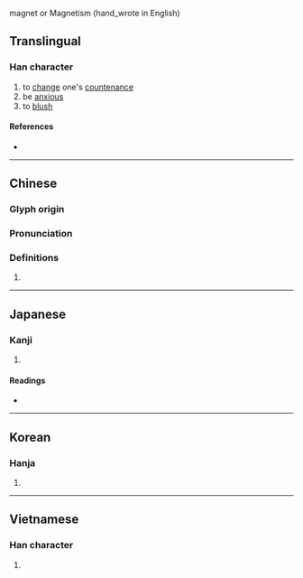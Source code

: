 {{c}} magnet or Magnetism (hand_wrote in English)

==Translingual==

===Han character===
{{Han char|rn=61|rad=心|as=09|sn=12|four=99080|canj=PHDF|ids=⿰忄秋}}

# to [[change]] one's [[countenance]]
# be [[anxious]]
# to [[blush]]

====References====
* {{Han ref|kx=0393.200|dkj=10884|dj=0729.170|hdz=42329.040|uh=6100|ud=24832|bh=B473|bd=46195}}

----

==Chinese==
{{zh-forms}}

===Glyph origin===
{{Han etym}}

===Pronunciation===
{{zh-pron
|m=qiǎo
|c=ciu2
|mc=y
|oc=y
|cat=v
}}

===Definitions===
{{zh-hanzi}}

# {{rfdef|zh}}

----

==Japanese==

===Kanji===
{{ja-kanji|grade=|rs=心09}}

# {{defn|lang=ja|sort=心09}}

====Readings====
* {{ja-readings|on=[[しょう]] (shō), [[しゅう]] (shū)|kun=[[うれえる]] (ureeru), [[さびしい]] (sabishii)}}

----

==Korean==

===Hanja===
{{ko-hanja|hangeul=초|eumhun=|rv=cho|mr=ch'o|y=cho}}

# {{defn|lang=ko|sort=心09}}

----

==Vietnamese==

===Han character===
{{vi-readings|rs=心09|hanviet=xỉu}}

# {{defn|lang=vi|sort=心09}}
